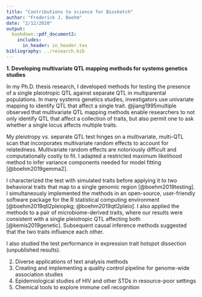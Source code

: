 ```yaml
---
title: "Contributions to science for Biosketch"
author: "Frederick J. Boehm"
date: "2/12/2020"
output: 
  bookdown::pdf_document2: 
    includes:
      in_header: in_header.tex
bibliography: ../research.bib
---
```


**1. Developing multivariate QTL mapping methods for systems genetics studies**

In my Ph.D. thesis research, I developed methods for testing the presence of a single pleiotropic QTL against separate QTL in multiparental populations. In many systems genetics studies, investigators use univariate mapping to identify QTL that affect a single trait. @jiang1995multiple observed that multivariate QTL mapping methods enable researchers to not only identify QTL that affect a collection of traits, but also permit one to ask whether a single locus affects multiple traits. 

My pleiotropy vs. separate QTL test hinges on a multivariate, multi-QTL scan that incorporates multivariate random effects to account for relatedness. Multivariate random effects are notoriously difficult and computationally costly to fit. I adapted a restricted maximum likelihood method to infer variance components needed for model fitting [@boehm2019gemma2]. 

I characterized the test with simulated traits before applying it to two behavioral traits that map to a single genomic region [@boehm2019testing]. I simultaneously implemented the methods in an open-source, user-friendly software package for the R statistical computing environment [@boehm2019qtl2pleiopkg; @boehm2019qtl2pleio]. I also applied the methods to a pair of microbiome-derived traits, where our results were consistent with a single pleiotropic QTL affecting both [@kemis2019genetic]. Subsequent causal inference methods suggested that the two traits influence each other.

I also studied the test performance in expression trait hotspot dissection (unpublished results).   

2. Diverse applications of text analysis methods
3. Creating and implementing a quality control pipeline for genome-wide association studies
4. Epidemiological studies of HIV and other STDs in resource-poor settings
5. Chemical tools to explore immune cell recognition
